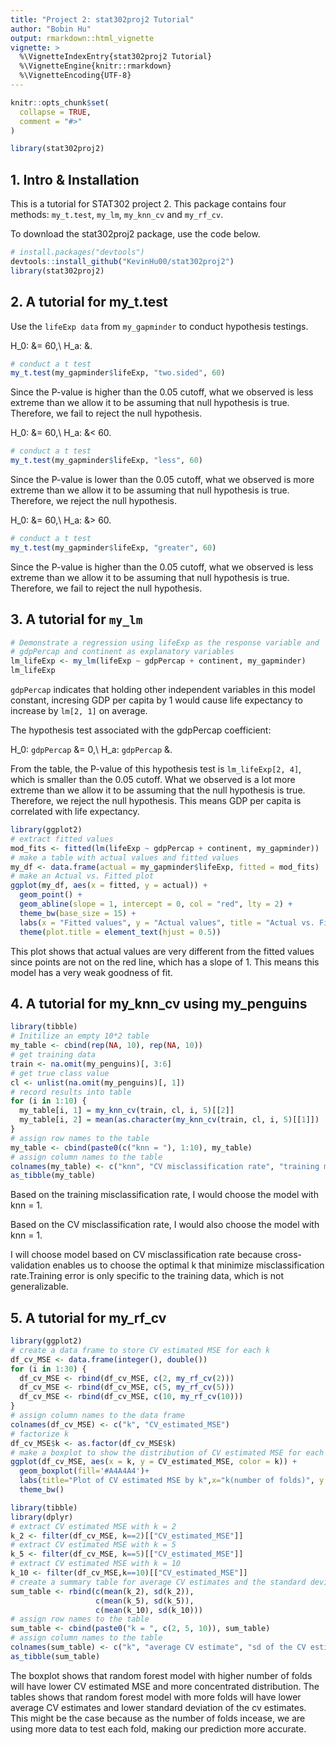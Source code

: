 ```yaml
---
title: "Project 2: stat302proj2 Tutorial"
author: "Bobin Hu"
output: rmarkdown::html_vignette
vignette: >
  %\VignetteIndexEntry{stat302proj2 Tutorial}
  %\VignetteEngine{knitr::rmarkdown}
  %\VignetteEncoding{UTF-8}
---
```


```r
knitr::opts_chunk$set(
  collapse = TRUE,
  comment = "#>"
)
```

```r
library(stat302proj2)
```

## 1. Intro & Installation

This is a tutorial for STAT302 project 2. This package contains four methods: `my_t.test`, `my_lm`, `my_knn_cv` and `my_rf_cv`. 

To download the stat302proj2 package, use the code below.

```r
# install.packages("devtools")
devtools::install_github("KevinHu00/stat302proj2")
library(stat302proj2)
```

## 2. A tutorial for my_t.test

Use the `lifeExp data` from `my_gapminder` to conduct hypothesis testings.

H_0: \mu &= 60,\\
H_a: \mu &\neq 60.

```r
# conduct a t test
my_t.test(my_gapminder$lifeExp, "two.sided", 60)
```

Since the P-value is higher than the 0.05 cutoff, what we observed is less extreme than we allow it to be assuming that null hypothesis is true. Therefore, we fail to reject the null hypothesis.

H_0: \mu &= 60,\\
H_a: \mu &< 60.

```r
# conduct a t test
my_t.test(my_gapminder$lifeExp, "less", 60)
```

Since the P-value is lower than the 0.05 cutoff, what we observed is more extreme than we allow it to be assuming that null hypothesis is true. Therefore, we reject the null hypothesis.

H_0: \mu &= 60,\\
H_a: \mu &> 60.

```r
# conduct a t test
my_t.test(my_gapminder$lifeExp, "greater", 60)
```

Since the P-value is higher than the 0.05 cutoff, what we observed is less extreme than we allow it to be assuming that null hypothesis is true. Therefore, we fail to reject the null hypothesis.

## 3. A tutorial for `my_lm`

```r
# Demonstrate a regression using lifeExp as the response variable and
# gdpPercap and continent as explanatory variables
lm_lifeExp <- my_lm(lifeExp ~ gdpPercap + continent, my_gapminder)
lm_lifeExp
```

`gdpPercap` indicates that holding other independent variables in this model constant, incresing GDP per capita by 1 would cause life expectancy to increase by `lm[2, 1]` on average.

The hypothesis test associated with the gdpPercap coefficient:

H_0: `gdpPercap` &= 0,\\
H_a: `gdpPercap` &\neq 0.

From the table, the P-value of this hypothesis test is `lm_lifeExp[2, 4]`, which is smaller than the 0.05 cutoff. What we observed is a lot more extreme than we allow it to be assuming that the null hypothesis is true. Therefore, we reject the null hypothesis. This means GDP per capita is correlated with life expectancy.

```r
library(ggplot2)
# extract fitted values
mod_fits <- fitted(lm(lifeExp ~ gdpPercap + continent, my_gapminder))
# make a table with actual values and fitted values
my_df <- data.frame(actual = my_gapminder$lifeExp, fitted = mod_fits)
# make an Actual vs. Fitted plot
ggplot(my_df, aes(x = fitted, y = actual)) +
  geom_point() +
  geom_abline(slope = 1, intercept = 0, col = "red", lty = 2) + 
  theme_bw(base_size = 15) +
  labs(x = "Fitted values", y = "Actual values", title = "Actual vs. Fitted") +
  theme(plot.title = element_text(hjust = 0.5))
```

This plot shows that actual values are very different from the fitted values since points are not on the red line, which has a slope of 1. This means this model has a very weak goodness of fit.

## 4. A tutorial for my_knn_cv using my_penguins

```r
library(tibble)
# Initilize an empty 10*2 table
my_table <- cbind(rep(NA, 10), rep(NA, 10))
# get training data
train <- na.omit(my_penguins)[, 3:6]
# get true class value
cl <- unlist(na.omit(my_penguins)[, 1])
# record results into table
for (i in 1:10) {
  my_table[i, 1] = my_knn_cv(train, cl, i, 5)[[2]]
  my_table[i, 2] = mean(as.character(my_knn_cv(train, cl, i, 5)[[1]]) != as.character(cl))
}
# assign row names to the table
my_table <- cbind(paste0(c("knn = "), 1:10), my_table)
# assign column names to the table
colnames(my_table) <- c("knn", "CV misclassification rate", "training misclassification rate")
as_tibble(my_table)
```

Based on the training misclassification rate, I would choose the model with knn = 1. 

Based on the CV misclassification rate, I would also choose the model with knn = 1.

I will choose model based on CV misclassification rate because cross-validation enables us to choose
the optimal k that minimize misclassification rate.Training error is only specific to the training data, which is not generalizable. 

## 5. A tutorial for my_rf_cv

```r
library(ggplot2)
# create a data frame to store CV estimated MSE for each k
df_cv_MSE <- data.frame(integer(), double())
for (i in 1:30) {
  df_cv_MSE <- rbind(df_cv_MSE, c(2, my_rf_cv(2))) 
  df_cv_MSE <- rbind(df_cv_MSE, c(5, my_rf_cv(5)))
  df_cv_MSE <- rbind(df_cv_MSE, c(10, my_rf_cv(10)))
}
# assign column names to the data frame
colnames(df_cv_MSE) <- c("k", "CV_estimated_MSE")
# factorize k
df_cv_MSE$k <- as.factor(df_cv_MSE$k)
# make a boxplot to show the distribution of CV estimated MSE for each k
ggplot(df_cv_MSE, aes(x = k, y = CV_estimated_MSE, color = k)) +
  geom_boxplot(fill='#A4A4A4')+
  labs(title="Plot of CV estimated MSE by k",x="k(number of folds)", y = "CV estimated MSE") +
  theme_bw()
```

```r
library(tibble)
library(dplyr)
# extract CV estimated MSE with k = 2
k_2 <- filter(df_cv_MSE, k==2)[["CV_estimated_MSE"]]
# extract CV estimated MSE with k = 5
k_5 <- filter(df_cv_MSE, k==5)[["CV_estimated_MSE"]]
# extract CV estimated MSE with k = 10
k_10 <- filter(df_cv_MSE,k==10)[["CV_estimated_MSE"]]
# create a summary table for average CV estimates and the standard deviation of CV estimates 
sum_table <- rbind(c(mean(k_2), sd(k_2)),
                   c(mean(k_5), sd(k_5)),
                   c(mean(k_10), sd(k_10)))
# assign row names to the table
sum_table <- cbind(paste0("k = ", c(2, 5, 10)), sum_table)
# assign column names to the table
colnames(sum_table) <- c("k", "average CV estimate", "sd of the CV estimates")
as_tibble(sum_table)
```

The boxplot shows that random forest model with higher number of folds will have lower CV estimated MSE and more concentrated distribution. The tables shows that random forest model with more folds will have lower average CV estimates and lower standard deviation of the cv estimates. This might be the case because as the number of folds incease, we are using more data to test each fold, making our prediction more accurate.
